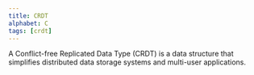```yaml
---
title: CRDT
alphabet: C
tags: [crdt]
---
```


A Conflict-free Replicated Data Type (CRDT) is a data structure that simplifies distributed data storage systems and multi-user applications.